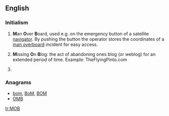 ==English==

===Initialism===
{{rfc-header|Initialism}}
{{en-initialism}}

# {{lb|en|nautical}} '''M'''an '''O'''ver '''B'''oard, used e.g. on the emergency button of a satellite [[navigator]]. By pushing the button the operator stores the coordinates of a [[man overboard]] incident for easy access.
# '''M'''issing '''O'''n '''B'''log: the act of abandoning ones blog (or weblog) for an extended period of time. Example: TheFlyingPinto.com
# {{lb|en|dentistry}} {{initialism of|[[mesio]] [[occlusal]] [[buccal]]|lang=en}}

===Anagrams===
* [[bom#English|bom]], [[BoM#English|BoM]], [[BOM#English|BOM]]
* [[OMB#English|OMB]]

[[tr:MOB]]